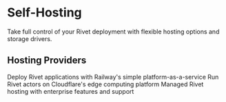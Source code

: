 # Self-Hosting

Take full control of your Rivet deployment with flexible hosting options and storage drivers.

## Hosting Providers

<CardGroup>
<Card title="Railway" href="/docs/deploy/railway">
  Deploy Rivet applications with Railway's simple platform-as-a-service
</Card>
<Card title="Cloudflare Workers" href="/docs/deploy/cloudflare-workers/">
  Run Rivet actors on Cloudflare's edge computing platform
</Card>
<Card title="Rivet Cloud" href="/docs/cloud">
  Managed Rivet hosting with enterprise features and support
</Card>
</CardGroup>

